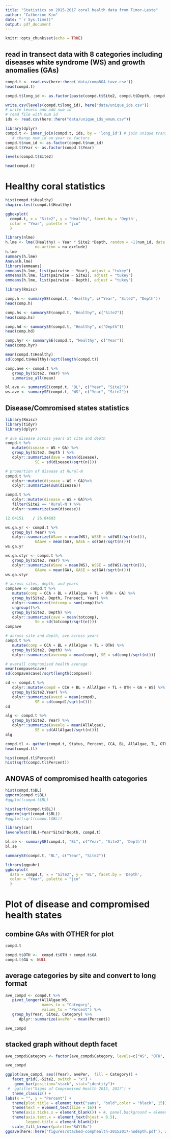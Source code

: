```yaml
---
title: "Statistics on 2015-2017 coral health data from Timor-Leste"
author: "Catherine Kim"
date: "`r Sys.time()"
output: pdf_document
---
```


```r
knitr::opts_chunk$set(echo = TRUE)
```

## read in transect data with 8 categories including diseases white syndrome (WS) and growth anomalies (GAs)

```r
compd.t <- read.csv(here::here('data/comp8GA_tave.csv'))
head(compd.t)
```

```r
compd.t$long_id <- as.factor(paste(compd.t$Site2, compd.t$Depth, compd.t$Transect, sep = "_"))

write.csv(levels(compd.t$long_id), here("data/unique_ids.csv"))
# write levels and add num id
# read file with num id
ids <- read.csv(here::here("data/unique_ids_wnum.csv"))

library(dplyr)
compd.t <- inner_join(compd.t, ids, by = 'long_id') # join unique transect ids
   # change num_id an year to factors
compd.t$num_id <- as.factor(compd.t$num_id)
compd.t$Year <- as.factor(compd.t$Year)

levels(compd.t$Site2)

head(compd.t)
```
# Healthy coral statistics

```r
hist(compd.t$Healthy)
shapiro.test(compd.t$Healthy)

ggboxplot(
  compd.t, x = "Site2", y = "Healthy", facet.by = 'Depth',
  color = "Year", palette = "jco"
  )
```

```r
library(nlme)
h.lme <- lme((Healthy) ~ Year * Site2 *Depth, random = ~1|num_id, data = compd.t,
             na.action = na.exclude)
h.lme
summary(h.lme)
Anova(h.lme)  
library(emmeans)
emmeans(h.lme, list(pairwise ~ Year), adjust = "tukey")
emmeans(h.lme, list(pairwise ~ Site2), adjust = "tukey")
emmeans(h.lme, list(pairwise ~ Depth), adjust = "tukey")
```

```r
library(Rmisc)

comp.h <- summarySE(compd.t, "Healthy", c("Year", "Site2", "Depth"))
head(comp.h)

comp.hs <- summarySE(compd.t, "Healthy", c("Site2"))
head(comp.hs)

comp.hd <- summarySE(compd.t, "Healthy", c("Depth"))
head(comp.hd)

comp.hyr <- summarySE(compd.t, "Healthy", c("Year"))
head(comp.hyr)

mean(compd.t$Healthy)
sd(compd.t$Healthy)/sqrt(length(compd.t))

comp.ave <- compd.t %>% 
   group_by(Site2, Year) %>%
   summarise_all(mean)

bl.ave <- summarySE(compd.t, "BL", c("Year", "Site2"))
ws.ave <- summarySE(compd.t, "WS", c("Year", "Site2"))
```
## Disease/Comromised states statistics

```r
library(Rmisc)
library(tidyr)
library(dplyr)

# ave disease across years at site and depth
compd.t %>% 
   mutate(disease = WS + GA) %>%
   group_by(Site2, Depth ) %>% 
   dplyr::summarize(dave = mean(disease),
             SE = sd(disease)/sqrt(n()))

# proportion of disease at Rural-N
compd.t %>% 
   dplyr::mutate(disease = WS + GA)%>% 
   dplyr::summarize(sum(disease))

compd.t %>% 
   dplyr::mutate(disease = WS + GA)%>% 
   filter(Site2 == 'Rural-N') %>% 
   dplyr::summarize(sum(disease))

12.04151	/ 26.84603	
```

```r
ws.ga.yr <- compd.t %>% 
   group_by( Year) %>% 
   dplyr::summarize(WSave = mean(WS), WSSE = sd(WS)/sqrt(n()),
             GAave = mean(GA), GASE = sd(GA)/sqrt(n()))
ws.ga.yr
```
```r
ws.ga.styr <- compd.t %>% 
   group_by(Site2, Year) %>%  
   dplyr::summarize(WSave = mean(WS), WSSE = sd(WS)/sqrt(n()),
             GAave = mean(GA), GASE = sd(GA)/sqrt(n()))
ws.ga.styr
```

```r
# across sites, depth, and years
compave <- compd.t %>% 
   mutate(comp = CCA + BL + AllAlgae + TL + OTH + GA) %>% 
   group_by(Site2, Depth, Transect, Year) %>% 
   dplyr::summarize(totcomp = sum(comp))%>%
   ungroup()%>% 
   group_by(Site2, Depth) %>% 
   dplyr::summarize(cave = mean(totcomp),
             Se = sd(totcomp)/sqrt(n()))
compave

# across site and depth, ave across years
compd.t %>% 
   mutate(comp = CCA + BL + AllAlgae + TL + OTH) %>% 
   group_by(Site2, Depth) %>% 
   dplyr::summarize(avecomp = mean(comp), SE = sd(comp)/sqrt(n()))

# overall compromised health average
mean(compave$cave)
sd(compave$cave)/sqrt(length(compave))
```

```r
cd <- compd.t %>% 
   dplyr::mutate(compd = CCA + BL + AllAlgae + TL + OTH + GA + WS) %>% 
   group_by(Site2,Year) %>% 
   dplyr::summarize(avecd = mean(compd),
             SE = sd(compd)/sqrt(n()))
cd
```


```r
alg <- compd.t %>% 
   group_by(Site2, Year) %>% 
   dplyr::summarize(avealg = mean(AllAlgae),
             SE = sd(AllAlgae)/sqrt(n()))
alg
```

```r
compd.tl <- gather(compd.t, Status, Percent, CCA, BL, AllAlgae, TL, OTH, WS, Healthy, GA)
head(compd.tl)

hist(compd.tl$Percent)
hist(sqrt(compd.tl$Percent))
```

## ANOVAS of compromised health categories 

```r
hist(compd.t$BL)
qqnorm(compd.t$BL)
#qqplot(compd.t$BL)

hist(sqrt(compd.t$BL))
qqnorm(sqrt(compd.t$BL))
#qqplot(sqrt(compd.t$BL))

library(car)
leveneTest((BL)~Year*Site2*Depth, compd.t)
```

```r
bl.se <- summarySE(compd.t, "BL", c("Year", "Site2", 'Depth'))
bl.se

summarySE(compd.t, "BL", c("Year", "Site2"))

library(ggpubr)
ggboxplot(
  data = compd.t, x = "Site2", y = "BL", facet.by = 'Depth',
  color = "Year", palette = "jco"
  )
```


# Plot of disease and compromised health states

## combine GAs with OTHER for plot
```r
compd.t

compd.t$OTH <-  compd.t$OTH + compd.t$GA
compd.t$GA <- NULL
```

## average categories by site and convert to long format

```r
ave_compd <- compd.t %>% 
   pivot_longer(AllAlgae:WS,
                names_to = "Category",
                values_to = "Percent") %>% 
   group_by(Year, Site2, Category) %>% 
      dplyr::summarize(avePer = mean(Percent))

ave_compd
```

## stacked graph without depth facet

```r
ave_compd$Category <- factor(ave_compd$Category, levels=c("WS", "OTH", "TL", "CCA","AllAlgae", "BL", "Healthy"))

ave_compd
```

```r
ggplot(ave_compd, aes((Year), avePer,  fill = Category)) +
   facet_grid(.~Site2, switch = "x") +
    geom_bar(position="stack", stat="identity")+ 
 #  ggtitle("Signs of Compromised Health 2015, 2017") +
   theme_classic() +
labs(x = "", y = "Percent") +
   theme(plot.title = element_text("sans", "bold",color = "black", 15)) +
   theme(text = element_text(size = 16)) +
   theme(axis.ticks.x = element_blank()) + #, panel.background = element_rect("gray85"))+
   theme(axis.text.x = element_text(hjust = 0.5),
         legend.title = element_blank())+
   scale_fill_brewer(palette="RdYlBu")
ggsave(here::here('figures/stacked-comphealth-20152017-nodepth.pdf'), width = 7, height = 4)
```